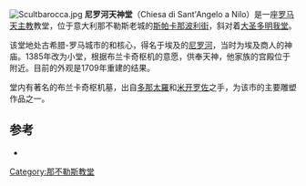 {{Infobox church
| name                 = 尼罗河天神堂
| fullname             = Chiesa di Sant'Angelo a Nilo
| image                =S Angelo a Nilo 1030730.JPG
| location             = 那不勒斯Via Mezzocannone
| country              = 意大利
| coordinates          = {{coord|40.848326|14.255575|region:IT_type:landmark|display=title}}
| denomination         =[[罗马天主教|罗马天主教]]
| architectural type   =[[教堂|教堂]]
| style                =[[巴洛克建筑|巴洛克建筑]]
| groundbreaking       =
| completed date       =1709
| diocese              =[[天主教那不勒斯总教区|天主教那不勒斯总教区]]
}}
[[File:Scultbarocca.jpg|thumb]]
'''尼罗河天神堂'''（Chiesa di Sant'Angelo a Nilo）是一座[[罗马天主教|罗马天主教]]教堂，位于意大利那不勒斯老城的[[斯帕卡那波利街|斯帕卡那波利街]]，斜对着[[圣多梅尼科马焦雷教堂|大圣多明我堂]]。

该堂地处古希腊-罗马城市的和核心，得名于埃及的[[尼罗河|尼罗河]]，当时为埃及商人的神庙。1385年改为小堂，根据布兰卡奇枢机的意愿，供奉天神，他家族的宫殿位于附近。目前的外观是1709年重建的结果。

堂内有著名的布兰卡奇枢机墓，出自[[多那太羅|多那太羅]]和[[米开罗佐|米开罗佐]]之手，为该市的主要雕塑作品之一。

==参考==
*{{cite book|first=Vincenzo|last= Regina|title= Le chiese di Napoli. Viaggio indimenticabile attraverso la storia artistica, architettonica, letteraria, civile e spirituale della Napoli sacra|publisher= Newton e Compton|location=Naples|year=2004}}
{{那不勒斯地标}}

[[Category:那不勒斯教堂|Category:那不勒斯教堂]]